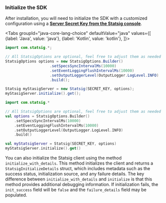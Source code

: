 

### **Initialize the SDK**

After installation, you will need to initialize the SDK with a customized configuration using a [**Server Secret Key from the Statsig console**](https://console.statsig.com/api_keys).

<Tabs
  groupId="java-core-lang-choice"
  defaultValue="java"
  values={[
    {label: 'Java', value: 'java'},
    {label: 'Kotlin', value: 'kotlin'},
  ]}>
  <TabItem value="java">

```java
import com.statsig.*;

// All StatsigOptions are optional, feel free to adjust them as needed
StatsigOptions options = new StatsigOptions.Builder()
                    .setSpecsSyncIntervalMs(10000)
                    .setEventLoggingFlushIntervalMs(10000)
                    .setOutputLoggerLevel(OutputLogger.LogLevel.INFO)
                    .build();

Statsig myStasigServer = new Statsig(SECRET_KEY, options);
myStasigServer.initialize().get();
```

  </TabItem>
  <TabItem value="kotlin">

```kotlin
import com.statsig.*

// All StatsigOptions are optional, feel free to adjust them as needed
val options = StatsigOptions.Builder()
    .setSpecsSyncIntervalMs(10000)
    .setEventLoggingFlushIntervalMs(10000)
    .setOutputLoggerLevel(OutputLogger.LogLevel.INFO)
    .build()

val myStatsigServer = Statsig(SECRET_KEY, options)
myStatsigServer.initialize().get()
```

  </TabItem>
</Tabs>

You can also initialize the Statsig client using the method <code>initialize_with_details</code>. This method initializes the client and returns a <code>StatsigInitializeDetails</code> struct, which includes metadata such as the success status, initialization source, and any failure details. The key difference between <code>initialize_with_details</code> and <code>initialize</code> is that this method provides additional debugging information. If initialization fails, the <code>init_success</code> field will be <code>false</code> and the <code>failure_details</code> field may be populated.
